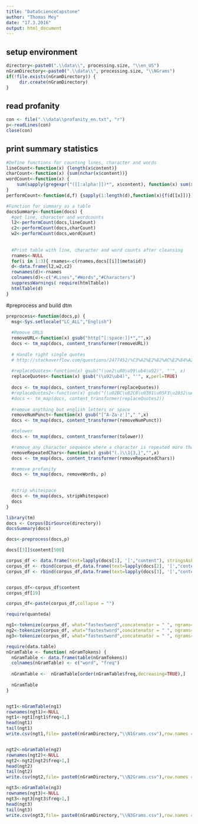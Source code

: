 ```yaml
---
title: "DataScienceCapstone"
author: "Thomas Mey"
date: "17.3.2016"
output: html_document
---
```





## setup environment
```r
directory<-paste0(".\\data\\", processing.size, "\\en_US")
nGramDirectory<-paste0(".\\data\\", processing.size, "\\NGrams")
if(!file.exists(nGramDirectory)) {
     dir.create(nGramDirectory)
}
```

## read profanity
```r
con <- file(".\\data\\profanity_en.txt", "r") 
p<-readLines(con) 
close(con)
``` 


## print summary statistics
```r
#Define functions for counting lines, character and words
lineCount<-function(x) {length(x$content)}
charCount<-function(x) {sum(nchar(x$content))}
wordCount<-function(x) {
    sum(sapply(gregexpr("([[:alpha:]])*", x$content), function(x) sum(x > 0)))
}
performCount<-function(d,f) {sapply(1:length(d),function(x){f(d[[x]])})}

#Function for summary as a table
docsSummary<-function(docs) {
  #get line, character and wordcounts
  l2<-performCount(docs,lineCount)
  c2<-performCount(docs,charCount)
  w2<-performCount(docs,wordCount)
  
  
  #Print table with line, character and word counts after cleansing
  rnames<-NULL
  for(i in 1:3){ rnames<-c(rnames,docs[[i]]$meta$id)}
  d<-data.frame(l2,w2,c2)
  rownames(d)<-rnames
  colnames(d)<-c("#Lines","#Words","#Characters")
  suppressWarnings( require(htmlTable))
  htmlTable(d)
}
```

#preprocess and build dtm
```r
preprocess<-function(docs,p) {
  msg<-Sys.setlocale("LC_ALL","English")
  
  #Remove URLS
  removeURL<-function(x) gsub("http[^[:space:]]*","",x)
  docs <- tm_map(docs, content_transformer(removeURL))   
  
  # Handle right single quotes
  # http://stackoverflow.com/questions/2477452/%C3%A2%E2%82%AC%E2%84%A2-showing-on-page-instead-of
  
  #replaceQuotes<-function(x) gsub("(\ue2\u80\u99\ub4\u92)", "'", x)
  replaceQuotes<-function(x) gsub("(\u92\ub4)", "'", x,perl=TRUE)
  
  docs <- tm_map(docs, content_transformer(replaceQuotes))
  #replaceQuotes2<-function(x) gsub("(\u02BC\u02C8\u0301\u05F3\u2032\uA78C\u02B9)", "'", x, perl = TRUE)
  #docs <- tm_map(docs, content_transformer(replaceQuotes2))
  
  #remove anything but english letters or space
  removeNumPunct<-function(x) gsub("[^A-Za-z']"," ",x)
  docs <- tm_map(docs, content_transformer(removeNumPunct))   

  #tolower
  docs <- tm_map(docs, content_transformer(tolower))

  #remove any character sequence where a character is repeated more than 4 times  
  removeRepeatedChars<-function(x) gsub("(.)\\1{3,}","",x)
  docs <- tm_map(docs, content_transformer(removeRepeatedChars))   

  #remove profanity 
  docs <- tm_map(docs, removeWords, p)
  

  #strip whitespace
  docs <- tm_map(docs, stripWhitespace) 
  docs
}

library(tm)   
docs <- Corpus(DirSource(directory))
docsSummary(docs)

docs<-preprocess(docs,p)

docs[[3]]$content[500]

corpus_df <- data.frame(text=lapply(docs[1], '[',"content"), stringsAsFactors=F)
corpus_df <- rbind(corpus_df,data.frame(text=lapply(docs[2], '[',"content"), stringsAsFactors=F))
corpus_df <- rbind(corpus_df,data.frame(text=lapply(docs[3], '[',"content"), stringsAsFactors=F))


corpus_df<-corpus_df$content
corpus_df[19]

corpus_df<-paste(corpus_df,collapse = "")

require(quanteda)

ng1<-tokenize(corpus_df, what="fastestword",concatenator = " ", ngrams=1)
ng2<-tokenize(corpus_df, what="fastestword",concatenator = " ", ngrams=2)
ng3<-tokenize(corpus_df, what="fastestword",concatenator = " ", ngrams=3)

require(data.table)
nGramTable <- function( nGramTokens) {
  nGramTable <- data.frame(table(nGramTokens))
  colnames(nGramTable) <- c("word", "freq")
  
  nGramTable <-  nGramTable[order(nGramTable$freq,decreasing=TRUE),]
 
  nGramTable
}


ngt1<-nGramTable(ng1)
rownames(ngt1)<-NULL
ngt1<-ngt1[ngt1$freq>1,]
head(ngt1)
tail(ngt1)
write.csv(ngt1,file= paste0(nGramDirectory,"\\N1Grams.csv"),row.names = FALSE)


ngt2<-nGramTable(ng2)
rownames(ngt2)<-NULL
ngt2<-ngt2[ngt2$freq>1,]
head(ngt2)
tail(ngt2)
write.csv(ngt2,file= paste0(nGramDirectory,"\\N2Grams.csv"),row.names = FALSE)

ngt3<-nGramTable(ng3)
rownames(ngt3)<-NULL
ngt3<-ngt3[ngt3$freq>1,]
head(ngt3)
tail(ngt3)
write.csv(ngt3,file= paste0(nGramDirectory,"\\N3Grams.csv"),row.names = FALSE)
```




